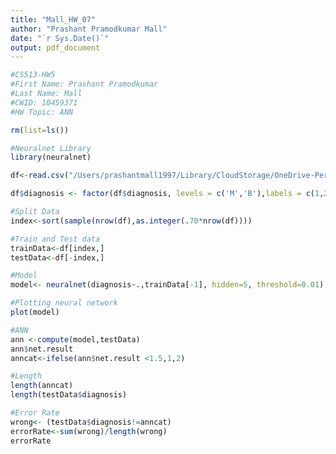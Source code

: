 ```yaml
---
title: "Mall_HW_07"
author: "Prashant Pramodkumar Mall"
date: "`r Sys.Date()`"
output: pdf_document
---
```


```r

#CS513-HW5
#First Name: Prashant Pramodkumar
#Last Name: Mall
#CWID: 10459371
#HW Topic: ANN

rm(list=ls())

#Neuralnet Library
library(neuralnet)

df<-read.csv("/Users/prashantmall1997/Library/CloudStorage/OneDrive-Personal/Coding/Stevens-Courses/CS513A/HW7/wisc_bc_ContinuousVar.csv",na.strings = '?')

df$diagnosis <- factor(df$diagnosis, levels = c('M','B'),labels = c(1,2))

#Split Data
index<-sort(sample(nrow(df),as.integer(.70*nrow(df))))

#Train and Test data
trainData<-df[index,]
testData<-df[-index,]

#Model
model<- neuralnet(diagnosis~.,trainData[-1], hidden=5, threshold=0.01)

#Plotting neural network
plot(model)

#ANN
ann <-compute(model,testData)
ann$net.result
anncat<-ifelse(ann$net.result <1.5,1,2)

#Length
length(anncat)
length(testData$diagnosis)

#Error Rate
wrong<- (testData$diagnosis!=anncat)
errorRate<-sum(wrong)/length(wrong)
errorRate

```


